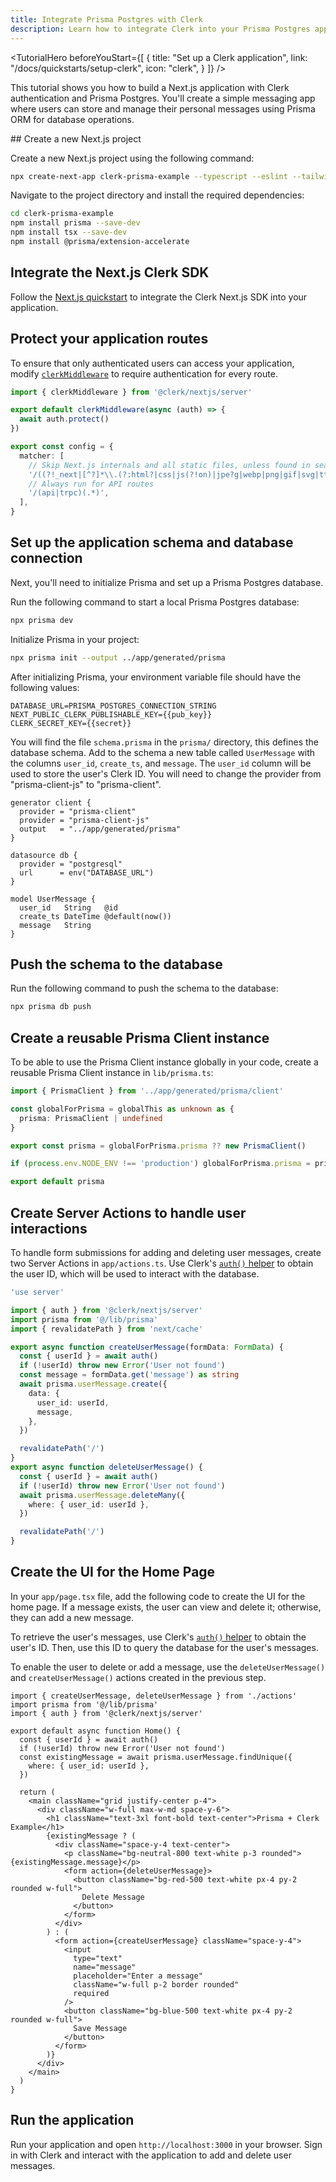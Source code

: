 ```yaml
---
title: Integrate Prisma Postgres with Clerk
description: Learn how to integrate Clerk into your Prisma Postgres application.
---
```


<TutorialHero
  beforeYouStart={[
    {
      title: "Set up a Clerk application",
      link: "/docs/quickstarts/setup-clerk",
      icon: "clerk",
    }
  ]}
/>

This tutorial shows you how to build a Next.js application with Clerk authentication and Prisma Postgres. You'll create a simple messaging app where users can store and manage their personal messages using Prisma ORM for database operations.

<Steps>
  ## Create a new Next.js project

  Create a new Next.js project using the following command:

  ```sh {{ filename: 'terminal' }}
  npx create-next-app clerk-prisma-example --typescript --eslint --tailwind --use-npm --no-src-dir --app --import-alias "@/*"
  ```

  Navigate to the project directory and install the required dependencies:

  ```sh {{ filename: 'terminal' }}
  cd clerk-prisma-example
  npm install prisma --save-dev
  npm install tsx --save-dev
  npm install @prisma/extension-accelerate
  ```

  ## Integrate the Next.js Clerk SDK

  Follow the [Next.js quickstart](/docs/quickstarts/nextjs) to integrate the Clerk Next.js SDK into your application.

  ## Protect your application routes

  To ensure that only authenticated users can access your application, modify [`clerkMiddleware`](/docs/references/nextjs/clerk-middleware) to require authentication for every route.

  ```typescript {{ filename: 'middleware.ts', mark: [[3, 5]] }}
  import { clerkMiddleware } from '@clerk/nextjs/server'

  export default clerkMiddleware(async (auth) => {
    await auth.protect()
  })

  export const config = {
    matcher: [
      // Skip Next.js internals and all static files, unless found in search params
      '/((?!_next|[^?]*\\.(?:html?|css|js(?!on)|jpe?g|webp|png|gif|svg|ttf|woff2?|ico|csv|docx?|xlsx?|zip|webmanifest)).*)',
      // Always run for API routes
      '/(api|trpc)(.*)',
    ],
  }
  ```

  ## Set up the application schema and database connection

  Next, you'll need to initialize Prisma and set up a Prisma Postgres database.

  Run the following command to start a local Prisma Postgres database:

  ```sh {{ filename: 'terminal' }}
  npx prisma dev
  ```

  Initialize Prisma in your project:

  ```sh {{ filename: 'terminal' }}
  npx prisma init --output ../app/generated/prisma
  ```

  After initializing Prisma, your environment variable file should have the following values:

  ```env {{ filename: '.env' }}
  DATABASE_URL=PRISMA_POSTGRES_CONNECTION_STRING
  NEXT_PUBLIC_CLERK_PUBLISHABLE_KEY={{pub_key}}
  CLERK_SECRET_KEY={{secret}}
  ```

  You will find the file `schema.prisma` in the `prisma/` directory, this defines the database schema. Add to the schema a new table called `UserMessage` with the columns `user_id`, `create_ts`, and `message`. The `user_id` column will be used to store the user's Clerk ID. You will need to change the provider from "prisma-client-js" to "prisma-client".

  ```prisma {{ filename: 'prisma/schema.prisma', ins: [2], del: [3] }}
  generator client {
    provider = "prisma-client"
    provider = "prisma-client-js"
    output   = "../app/generated/prisma"
  }

  datasource db {
    provider = "postgresql"
    url      = env("DATABASE_URL")
  }

  model UserMessage {
    user_id   String   @id
    create_ts DateTime @default(now())
    message   String
  }
  ```

  ## Push the schema to the database

  Run the following command to push the schema to the database:

  ```sh {{ filename: 'terminal' }}
  npx prisma db push
  ```

  ## Create a reusable Prisma Client instance

  To be able to use the Prisma Client instance globally in your code, create a reusable Prisma Client instance in `lib/prisma.ts`:

  ```typescript {{ filename: 'lib/prisma.ts' }}
  import { PrismaClient } from '../app/generated/prisma/client'

  const globalForPrisma = globalThis as unknown as {
    prisma: PrismaClient | undefined
  }

  export const prisma = globalForPrisma.prisma ?? new PrismaClient()

  if (process.env.NODE_ENV !== 'production') globalForPrisma.prisma = prisma

  export default prisma
  ```

  ## Create Server Actions to handle user interactions

  To handle form submissions for adding and deleting user messages, create two Server Actions in `app/actions.ts`. Use Clerk's [`auth()` helper](/docs/references/nextjs/auth) to obtain the user ID, which will be used to interact with the database.

  ```typescript {{ filename: 'app/actions.ts' }}
  'use server'

  import { auth } from '@clerk/nextjs/server'
  import prisma from '@/lib/prisma'
  import { revalidatePath } from 'next/cache'

  export async function createUserMessage(formData: FormData) {
    const { userId } = await auth()
    if (!userId) throw new Error('User not found')
    const message = formData.get('message') as string
    await prisma.userMessage.create({
      data: {
        user_id: userId,
        message,
      },
    })

    revalidatePath('/')
  }
  export async function deleteUserMessage() {
    const { userId } = await auth()
    if (!userId) throw new Error('User not found')
    await prisma.userMessage.deleteMany({
      where: { user_id: userId },
    })

    revalidatePath('/')
  }
  ```

  ## Create the UI for the Home Page

  In your `app/page.tsx` file, add the following code to create the UI for the home page. If a message exists, the user can view and delete it; otherwise, they can add a new message.

  To retrieve the user's messages, use Clerk's [`auth()` helper](/docs/references/nextjs/auth) to obtain the user's ID. Then, use this ID to query the database for the user's messages.

  To enable the user to delete or add a message, use the `deleteUserMessage()` and `createUserMessage()` actions created in the previous step.

  ```tsx {{ filename: 'app/page.tsx' }}
  import { createUserMessage, deleteUserMessage } from './actions'
  import prisma from '@/lib/prisma'
  import { auth } from '@clerk/nextjs/server'

  export default async function Home() {
    const { userId } = await auth()
    if (!userId) throw new Error('User not found')
    const existingMessage = await prisma.userMessage.findUnique({
      where: { user_id: userId },
    })

    return (
      <main className="grid justify-center p-4">
        <div className="w-full max-w-md space-y-6">
          <h1 className="text-3xl font-bold text-center">Prisma + Clerk Example</h1>
          {existingMessage ? (
            <div className="space-y-4 text-center">
              <p className="bg-neutral-800 text-white p-3 rounded">{existingMessage.message}</p>
              <form action={deleteUserMessage}>
                <button className="bg-red-500 text-white px-4 py-2 rounded w-full">
                  Delete Message
                </button>
              </form>
            </div>
          ) : (
            <form action={createUserMessage} className="space-y-4">
              <input
                type="text"
                name="message"
                placeholder="Enter a message"
                className="w-full p-2 border rounded"
                required
              />
              <button className="bg-blue-500 text-white px-4 py-2 rounded w-full">
                Save Message
              </button>
            </form>
          )}
        </div>
      </main>
    )
  }
  ```

  ## Run the application

  Run your application and open `http://localhost:3000` in your browser. Sign in with Clerk and interact with the application to add and delete user messages.
</Steps>
